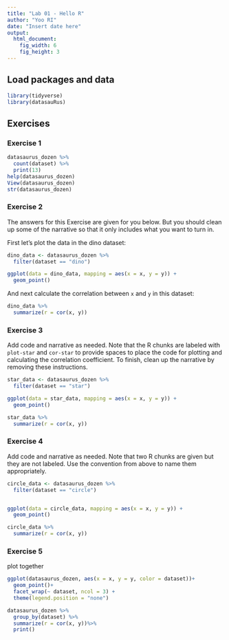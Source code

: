```yaml
---
title: "Lab 01 - Hello R"
author: "Yoo RI"
date: "Insert date here"
output: 
  html_document: 
    fig_width: 6
    fig_height: 3
---
```



## Load packages and data

```r
library(tidyverse) 
library(datasauRus)

```

## Exercises

### Exercise 1

```r

datasaurus_dozen %>%
  count(dataset) %>%
  print(13)
help(datasaurus_dozen)
View(datasaurus_dozen)
str(datasaurus_dozen)
```

### Exercise 2

The answers for this Exercise are given for you below.
But you should clean up some of the narrative so that it only includes what you want to turn in.


First let's plot the data in the dino dataset:

```r
dino_data <- datasaurus_dozen %>%
  filter(dataset == "dino")

ggplot(data = dino_data, mapping = aes(x = x, y = y)) +
  geom_point()
```

And next calculate the correlation between `x` and `y` in this dataset:

```r
dino_data %>%
  summarize(r = cor(x, y))
```

### Exercise 3

Add code and narrative as needed.
Note that the R chunks are labeled with `plot-star` and `cor-star` to provide spaces to place the code for plotting and calculating the correlation coefficient.
To finish, clean up the narrative by removing these instructions.



```r
star_data <- datasaurus_dozen %>%
  filter(dataset == "star")

ggplot(data = star_data, mapping = aes(x = x, y = y)) +
  geom_point()

```



```r
star_data %>%
  summarize(r = cor(x, y))

```

### Exercise 4

Add code and narrative as needed.
Note that two R chunks are given but they are not labeled.
Use the convention from above to name them appropriately.

```r
circle_data <- datasaurus_dozen %>%
  filter(dataset == "circle")


ggplot(data = circle_data, mapping = aes(x = x, y = y)) +
  geom_point()
```

```r
circle_data %>%
  summarize(r = cor(x, y))


```

### Exercise 5
plot together
```r
ggplot(datasaurus_dozen, aes(x = x, y = y, color = dataset))+
  geom_point()+
  facet_wrap(~ dataset, ncol = 3) +
  theme(legend.position = "none")
```

```r
datasaurus_dozen %>%
  group_by(dataset) %>%
  summarize(r = cor(x, y))%>%
  print()
```

